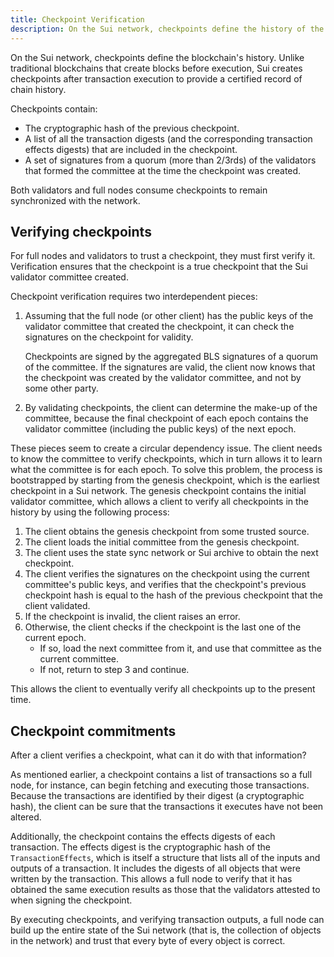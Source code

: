 ```yaml
---
title: Checkpoint Verification
description: On the Sui network, checkpoints define the history of the blockchain. Checkpoint verification is how full nodes and other clients guarantee their state is exactly the same as the Sui network.
---
```


On the Sui network, checkpoints define the blockchain's history. Unlike traditional blockchains that create blocks before execution, Sui creates checkpoints after transaction execution to provide a certified record of chain history.

Checkpoints contain:

- The cryptographic hash of the previous checkpoint.
- A list of all the transaction digests (and the corresponding transaction effects digests) that are included in the checkpoint.
- A set of signatures from a quorum (more than 2/3rds) of the validators that formed the committee at the time the checkpoint was created.

Both validators and full nodes consume checkpoints to remain synchronized with the network.

## Verifying checkpoints

For full nodes and validators to trust a checkpoint, they must first verify it. Verification ensures that the checkpoint is a true checkpoint that the Sui validator committee created.

Checkpoint verification requires two interdependent pieces:

1. Assuming that the full node (or other client) has the public keys of the validator committee that created the checkpoint, it can check the signatures on the checkpoint for validity.

    Checkpoints are signed by the aggregated BLS signatures of a quorum of the committee.
    If the signatures are valid, the client now knows that the checkpoint was created by the validator committee, and not by some other party.

1. By validating checkpoints, the client can determine the make-up of the committee, because the final checkpoint of each epoch contains the validator committee (including the public keys) of the next epoch.

These pieces seem to create a circular dependency issue. The client needs to know the committee to verify checkpoints, which in turn allows it to learn what the committee is for each epoch. To solve this problem, the process is bootstrapped by starting from the genesis checkpoint, which is the earliest checkpoint in a Sui network. The genesis checkpoint contains the initial validator committee, which allows a client to verify all checkpoints in the history by using the following process:

1. The client obtains the genesis checkpoint from some trusted source.
1. The client loads the initial committee from the genesis checkpoint.
1. The client uses the state sync network or Sui archive to obtain the next checkpoint.
1. The client verifies the signatures on the checkpoint using the current committee's public keys, and verifies that the checkpoint's previous checkpoint hash is equal to the hash of the previous checkpoint that the client validated.
1. If the checkpoint is invalid, the client raises an error.
1. Otherwise, the client checks if the checkpoint is the last one of the current epoch.
    - If so, load the next committee from it, and use that committee as the current committee.
    - If not, return to step 3 and continue.

This allows the client to eventually verify all checkpoints up to the present time.

## Checkpoint commitments

After a client verifies a checkpoint, what can it do with that information?

As mentioned earlier, a checkpoint contains a list of transactions so a full node, for instance, can begin fetching and executing those transactions. Because the transactions are identified by their digest (a cryptographic hash), the client can be sure that the transactions it executes have not been altered.

Additionally, the checkpoint contains the effects digests of each transaction. The effects digest is the cryptographic hash of the `TransactionEffects`, which is itself a structure that lists all of the inputs and outputs of a transaction. It includes the digests of all objects that were written by the transaction.
This allows a full node to verify that it has obtained the same execution results as those that the validators attested to when signing the checkpoint.

By executing checkpoints, and verifying transaction outputs, a full node can build up the entire state of the Sui network (that is, the collection of objects in the network) and trust that every byte of every object is correct.
